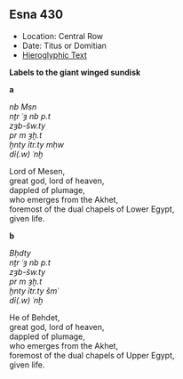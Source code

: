 ## Esna 430 {-}

<style>  
  
  .col2 {  
    columns: 2 320px;         /* number of columns and width in pixels*/  
    -webkit-columns: 2 320px; /* chrome, safari */  
    -moz-columns: 2 320px;    /* firefox */  
    -webkit-column-break-inside: avoid;  
    -page-break-inside: avoid;  
    -break-inside: avoid;  
  }  
  
</style>  

- Location: Central Row
- Date: Titus or Domitian
- [Hieroglyphic Text](https://www.ifao.egnet.net/uploads/publications/enligne/Temples-Esna004.pdf#page=83){target="_blank"}  
  
**Labels to the giant winged sundisk**  
  
**a**  
<div class="col2">

*nb Msn *  
*nṯr ʿȝ nb p.t*  
*zȝb-šw.ty*   
*pr m ȝḫ.t*  
*ḫnty ỉtr.ty mḥw*  
*dỉ(.w) ʿnḫ*  
  
Lord of Mesen,  
great god, lord of heaven,  
dappled of plumage,  
who emerges from the Akhet,   
foremost of the dual chapels of Lower Egypt,  
given life.
 
</div>

**b**  
<div class="col2">

*Bḥdty*  
*nṯr ʿȝ nb p.t*  
*zȝb-šw.ty*   
*pr m ȝḫ.t*  
*ḫnty ỉtr.ty šmʿ*  
*dỉ(.w) ʿnḫ*  
  
He of Behdet,  
great god, lord of heaven,  
dappled of plumage,  
who emerges from the Akhet,   
foremost of the dual chapels of Upper Egypt,  
given life.
 
</div>

